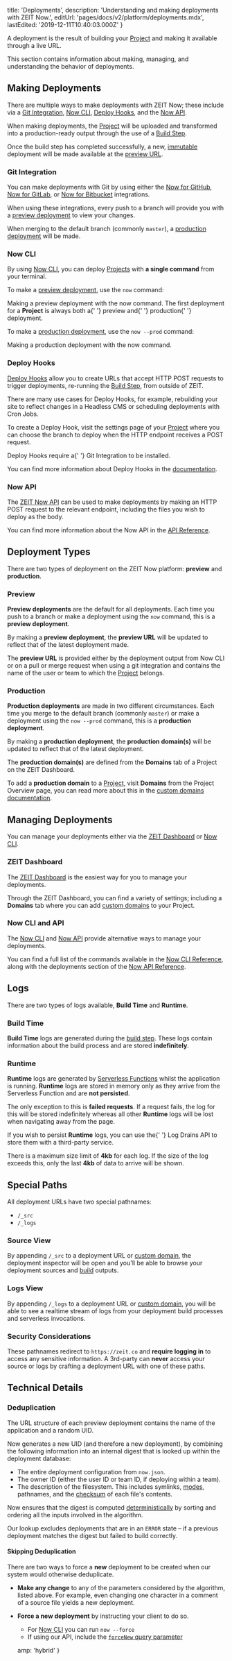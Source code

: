 
  title: 'Deployments',
  description: 'Understanding and making deployments with ZEIT Now.',
  editUrl: 'pages/docs/v2/platform/deployments.mdx',
  lastEdited: '2019-12-11T10:40:03.000Z'
}

A deployment is the result of building your [Project](/docs/v2/platform/projects/) and making it available through a live URL.

This section contains information about making, managing, and understanding the behavior of deployments.

## Making Deployments

There are multiple ways to make deployments with ZEIT Now; these include via a [Git Integration](#git-integration), [Now CLI](#now-cli), [Deploy Hooks](#deploy-hooks), and the [Now API](#now-api).

When making deployments, the [Project](/docs/v2/platform/projects/) will be uploaded and transformed into a production-ready output through the use of a [Build Step](/docs/v2/build-step).

Once the build step has completed successfully, a new, [immutable](https://en.wikipedia.org/wiki/Immutable_object) deployment will be made available at the [preview URL](/docs/v2/platform/deployments/#preview).

### Git Integration

You can make deployments with Git by using either the [Now for GitHub](/docs/v2/more/now-for-github), [Now for GitLab](/docs/v2/more/now-for-gitlab), or [Now for Bitbucket](/docs/v2/more/now-for-bitbucket) integrations.

When using these integrations, every push to a branch will provide you with a [preview deployment](/docs/v2/platform/deployments/#preview) to view your changes.

When merging to the default branch (commonly `master`), a [production deployment](/docs/v2/platform/deployments/#production) will be made.

### Now CLI

By using [Now CLI](/download), you can deploy [Projects](/docs/v2/platform/projects/) with **a single command** from your terminal.

To make a [preview deployment](/docs/v2/platform/deployments/#preview), use the `now` command:

<Snippet dark text="now" />
<Caption>Making a preview deployment with the <InlineCode>now</InlineCode> command.</Caption>

<Note>
  The first deployment for a <strong>Project</strong> is always both a{' '}
  <Link href="/docs/v2/platform/deployments/#preview">preview</Link> and{' '}
  <Link href="/docs/v2/platform/deployments/#production">production</Link>{' '}
  deployment.
</Note>

To make a [production deployment](/docs/v2/platform/deployments/#preview), use the `now --prod` command:

<Snippet dark text="now --prod" />
<Caption>Making a production deployment with the <InlineCode>now</InlineCode> command.</Caption>

### Deploy Hooks

[Deploy Hooks](/docs/v2/advanced/deploy-hooks/) allow you to create URLs that accept HTTP POST requests to trigger deployments, re-running the [Build Step](/docs/v2/build-step), from outside of ZEIT.

There are many use cases for Deploy Hooks, for example, rebuilding your site to reflect changes in a Headless CMS or scheduling deployments with Cron Jobs.

To create a Deploy Hook, visit the settings page of your [Project](/docs/v2/platform/projects/) where you can choose the branch to deploy when the HTTP endpoint receives a POST request.

<Note>
  Deploy Hooks require a{' '}
  <Link href="/docs/v2/git-integration/">Git Integration</Link> to be installed.
</Note>

You can find more information about Deploy Hooks in the [documentation](/docs/v2/advanced/deploy-hooks/).

### Now API

The [ZEIT Now API](/docs/api/) can be used to make deployments by making an HTTP POST request to the relevant endpoint, including the files you wish to deploy as the body.

You can find more information about the Now API in the [API Reference](/docs/api/#endpoints/deployments).

## Deployment Types

There are two types of deployment on the ZEIT Now platform: **preview** and **production**.

### Preview

**Preview deployments** are the default for all deployments. Each time you push to a branch or make a deployment using the `now` command, this is a **preview deployment**.

By making a **preview deployment**, the **preview URL** will be updated to reflect that of the latest deployment made.

The **preview URL** is provided either by the deployment output from Now CLI or on a pull or merge request when using a git integration and contains the name of the user or team to which the [Project](/docs/v2/platform/projects/) belongs.

### Production

**Production deployments** are made in two different circumstances. Each time you merge to the default branch (commonly `master`) or make a deployment using the `now --prod` command, this is a **production deployment**.

By making a **production deployment**, the **production domain(s)** will be updated to reflect that of the latest deployment.

The **production domain(s)** are defined from the **Domains** tab of a Project on the ZEIT Dashboard.

To add a **production domain** to a [Project](/docs/v2/platform/projects/), visit **Domains** from the Project Overview page, you can read more about this in the [custom domains documentation](/docs/v2/custom-domains/).

## Managing Deployments

You can manage your deployments either via the [ZEIT Dashboard](/dashboard) or [Now CLI](/download).

### ZEIT Dashboard

The [ZEIT Dashboard](/dashboard) is the easiest way for you to manage your deployments.

Through the ZEIT Dashboard, you can find a variety of settings; including a **Domains** tab where you can add [custom domains](/docs/v2/custom-domains/) to your Project.

### Now CLI and API

The [Now CLI](/download) and [Now API](/docs/api/) provide alternative ways to manage your deployments.

You can find a full list of the commands available in the [Now CLI Reference](/docs/now-cli/), along with the deployments section of the [Now API Reference](/docs/api/#endpoints/deployments).

## Logs

There are two types of logs available, **Build Time** and **Runtime**.

### Build Time

**Build Time** logs are generated during the [build step](/docs/v2/build-step/). These logs contain information about the build process and are stored **indefinitely**.

### Runtime

**Runtime** logs are generated by [Serverless Functions](/docs/v2/serverless-functions/introduction) whilst the application is running. **Runtime** logs are stored in memory only as they arrive from the Serverless Function and are **not persisted**.

The only exception to this is **failed requests**. If a request fails, the log for this will be stored indefinitely whereas all other **Runtime** logs will be lost when navigating away from the page.

<Note type="hint">
  If you wish to persist <strong>Runtime</strong> logs, you can use the{' '}
  <Link href="/docs/api#endpoints/log-drains">Log Drains API</Link> to store
  them with a third-party service.
</Note>

There is a maximum size limit of **4kb** for each log. If the size of the log exceeds this, only the last **4kb** of data to arrive will be shown.

## Special Paths

All deployment URLs have two special pathnames:

- `/_src`
- `/_logs`

### Source View

By appending `/_src` to a deployment URL or [custom domain](/docs/v2/custom-domains), the deployment inspector will be open and you'll be able to browse your deployment sources and [build](/docs/v2/build-step) outputs.

### Logs View

By appending `/_logs` to a deployment URL or [custom domain](/docs/v2/custom-domains), you will be able to see a realtime stream of logs from your deployment build processes and serverless invocations.

### Security Considerations

These pathnames redirect to `https://zeit.co` and **require logging in** to access any sensitive information. A 3rd-party can **never** access your source or logs by crafting a deployment URL with one of these paths.

## Technical Details

### Deduplication

The URL structure of each preview deployment contains the name of the application and a random UID.

Now generates a new UID (and therefore a new deployment), by combining the following information into an internal digest that is looked up within the deployment database:

- The entire deployment configuration from `now.json`.
- The owner ID (either the user ID or team ID, if deploying within a team).
- The description of the filesystem. This includes symlinks, [modes](<https://en.wikipedia.org/wiki/Modes_(Unix)>), pathnames, and the [checksum](https://en.wikipedia.org/wiki/Checksum) of each file's contents.

Now ensures that the digest is computed [deterministically](https://en.wikipedia.org/wiki/Deterministic_algorithm) by sorting and ordering all the inputs involved in the algorithm.

Our lookup excludes deployments that are in an `ERROR` state – if a previous deployment matches the digest but failed to build correctly.

#### Skipping Deduplication

There are two ways to force a **new** deployment to be created when our system would otherwise deduplicate.

- **Make any change** to any of the parameters considered by the algorithm, listed above. For example, even changing one character in a comment of a source file yields a new deployment.
- **Force a new deployment** by instructing your client to do so.
  - For [Now CLI](/download) you can run `now --force`
  - If using our API, include the [`forceNew` query parameter](/docs/api/v2#endpoints/deployments/create-a-new-deployment)


  amp: 'hybrid'
}
